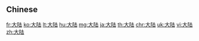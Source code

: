{{also|大陸}}
==Chinese==
{{zh-see|大陸}}

[[fr:大陆]]
[[ko:大陆]]
[[lt:大陆]]
[[hu:大陆]]
[[mg:大陆]]
[[ja:大陆]]
[[th:大陆]]
[[chr:大陆]]
[[uk:大陆]]
[[vi:大陆]]
[[zh:大陆]]